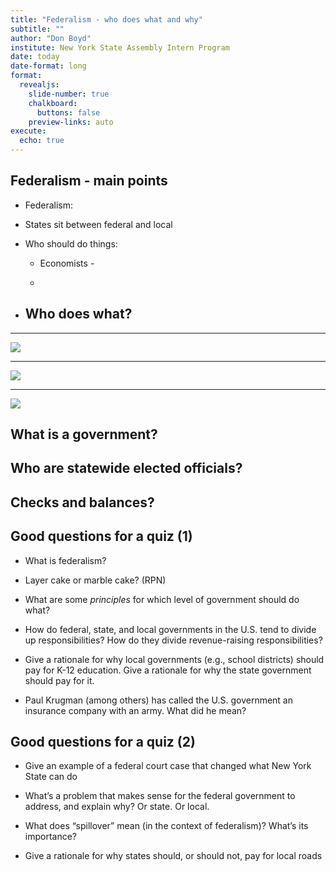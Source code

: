 ```yaml
---
title: "Federalism - who does what and why"
subtitle: ""
author: "Don Boyd"
institute: New York State Assembly Intern Program
date: today
date-format: long
format:
  revealjs: 
    slide-number: true
    chalkboard: 
      buttons: false
    preview-links: auto
execute:
  echo: true    
---
```


## Federalism - main points

-   Federalism:

-   States sit between federal and local

-   Who should do things:

    -   Economists -

    -   

-   

    ## Who does what?

------------------------------------------------------------------------

![](images/image-1518810265.png)

------------------------------------------------------------------------

![](images/image-485641280.png)

------------------------------------------------------------------------

![](images/image-1841803347.png)

## What is a government?

## Who are statewide elected officials?

## Checks and balances?

## Good questions for a quiz (1)

-   What is federalism?

-   Layer cake or marble cake? (RPN)

-   What are some *principles* for which level of government should do what?

-   How do federal, state, and local governments in the U.S. tend to divide up responsibilities? How do they divide revenue-raising responsibilities?

-   Give a rationale for why local governments (e.g., school districts) should pay for K-12 education. Give a rationale for why the state government should pay for it.

-   Paul Krugman (among others) has called the U.S. government an insurance company with an army. What did he mean?

## Good questions for a quiz (2)

-   Give an example of a federal court case that changed what New York State can do

-   What's a problem that makes sense for the federal government to address, and explain why? Or state. Or local.

-   What does "spillover" mean (in the context of federalism)? What's its importance?

-   Give a rationale for why states should, or should not, pay for local roads

<!-- {.smaller} -->
